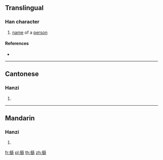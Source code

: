 {{character info/new}}
==Translingual==

===Han character===
{{Han char|rn=9|rad=人|as=17|sn=19|four=|canj=OBUF|ids=⿰亻繇}}

# [[name]] of a [[person]]

====References====
* {{Han ref|kx=0121.291|hdz=10237.110|uh=34A1|ud=13473}}

----

==Cantonese==

===Hanzi===
{{yue-hanzi|jyut=[[zaau4]]|y=jaau4}}

# {{defn|lang=yue|sort=人17}}

----

==Mandarin==

===Hanzi===
{{cmn-hanzi|pin=[[yóu]] ([[you2]])|wg=yu<sup>2</sup>}}

# {{defn|lang=cmn|sort=人17}}

[[fr:㒡]]
[[pl:㒡]]
[[th:㒡]]
[[zh:㒡]]